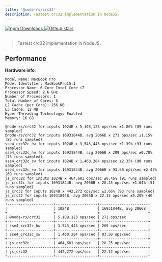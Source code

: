 ```yaml
---
title: '@node-rs/crc32'
description: Fastest crc32 implementation in NodeJS.
---
```


<a href="https://www.npmjs.com/package/@node-rs/crc32" target="_blank">
  <img alt="npm Downloads" src="https://img.shields.io/npm/dw/@node-rs/crc32" />
</a>
<a href="https://github.com/napi-rs/node-rs" target="_blank">
  <img alt="Github stars" src="https://img.shields.io/github/stars/napi-rs/node-rs?style=social" />
</a>

<br/>
<br/>

> Fastest crc32 implementation in NodeJS.

## Performance

**Hardware info**:

```
Model Name: MacBook Pro
Model Identifier: MacBookPro15,1
Processor Name: 6-Core Intel Core i7
Processor Speed: 2.6 GHz
Number of Processors: 1
Total Number of Cores: 6
L2 Cache (per Core): 256 KB
L3 Cache: 12 MB
Hyper-Threading Technology: Enabled
Memory: 16 GB
```

```text highlight={14}
@node-rs/crc32 for inputs 1024B x 5,108,123 ops/sec ±1.86% (89 runs sampled)
@node-rs/crc32 for inputs 16931844B, avg 2066B x 271 ops/sec ±1.15% (85 runs sampled)
sse4_crc32c_hw for inputs 1024B x 3,543,443 ops/sec ±1.39% (93 runs sampled)
sse4_crc32c_hw for inputs 16931844B, avg 2066B x 209 ops/sec ±0.78% (76 runs sampled)
sse4_crc32c_sw for inputs 1024B x 1,460,284 ops/sec ±2.35% (90 runs sampled)
sse4_crc32c_sw for inputs 16931844B, avg 2066B x 93.50 ops/sec ±2.43% (69 runs sampled)
js_crc32c for inputs 1024B x 464,681 ops/sec ±0.46% (91 runs sampled)
js_crc32c for inputs 16931844B, avg 2066B x 28.25 ops/sec ±1.64% (51 runs sampled)
js_crc32 for inputs 1024B x 442,272 ops/sec ±2.66% (93 runs sampled)
js_crc32 for inputs 16931844B, avg 2066B x 22.12 ops/sec ±5.20% (40 runs sampled)
+---------------------+-------------------+----------------------+
|                     │ 1024B             │ 16931844B, avg 2066B |
+---------------------+-------------------+----------------------+
| @node-rs/crc32      │ 5,108,123 ops/sec │ 271 ops/sec          |
+---------------------+-------------------+----------------------+
| sse4_crc32c_hw      │ 3,543,443 ops/sec │ 209 ops/sec          |
+---------------------+-------------------+----------------------+
| sse4_crc32c_sw      │ 1,460,284 ops/sec │ 93.50 ops/sec        |
+---------------------+-------------------+----------------------+
| js_crc32c           │ 464,681 ops/sec   │ 28.25 ops/sec        |
+---------------------+-------------------+----------------------+
| js_crc32            │ 442,272 ops/sec   │ 22.12 ops/sec        |
+---------------------+-------------------+----------------------+
```
